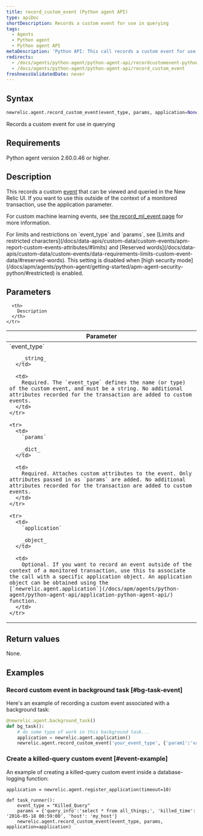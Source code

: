 ```yaml
---
title: record_custom_event (Python agent API)
type: apiDoc
shortDescription: Records a custom event for use in querying
tags:
  - Agents
  - Python agent
  - Python agent API
metaDescription: 'Python API: This call records a custom event for use in querying.'
redirects:
  - /docs/agents/python-agent/python-agent-api/recordcustomevent-python-agent-api
  - /docs/agents/python-agent/python-agent-api/record_custom_event
freshnessValidatedDate: never
---
```


## Syntax

```py
newrelic.agent.record_custom_event(event_type, params, application=None)
```

Records a custom event for use in querying

## Requirements

Python agent version 2.60.0.46 or higher.

## Description

This records a custom [event](/docs/data-apis/understand-data/new-relic-data-types/#event-data) that can be viewed and queried in the New Relic UI. If you want to use this outside of the context of a monitored transaction, use the application parameter.

For custom machine learning events, see [the record_ml_event page](/docs/apm/agents/python-agent/python-agent-api/recordmlevent-python-agent-api) for more information.

<Callout variant="important">
  For limits and restrictions on `event_type` and `params`, see [Limits and restricted characters](/docs/data-apis/custom-data/custom-events/apm-report-custom-events-attributes/#limits) and [Reserved words](/docs/data-apis/custom-data/custom-events/data-requirements-limits-custom-event-data/#reserved-words).
</Callout>

<Callout variant="important">
  This setting is disabled when [high security mode](/docs/apm/agents/python-agent/getting-started/apm-agent-security-python/#restricted) is enabled.
</Callout>

## Parameters

<table>
  <thead>
    <tr>
      <th width="25%">
        Parameter
      </th>

      <th>
        Description
      </th>
    </tr>
  </thead>

  <tbody>
    <tr>
      <td>
        `event_type`

        _string_
      </td>

      <td>
        Required. The `event_type` defines the name (or type) of the custom event, and must be a string. No additional attributes recorded for the transaction are added to custom events.
      </td>
    </tr>

    <tr>
      <td>
        `params`

        _dict_
      </td>

      <td>
        Required. Attaches custom attributes to the event. Only attributes passed in as `params` are added. No additional attributes recorded for the transaction are added to custom events.
      </td>
    </tr>

    <tr>
      <td>
        `application`

        _object_
      </td>

      <td>
        Optional. If you want to record an event outside of the context of a monitored transaction, use this to associate the call with a specific application object. An application object can be obtained using the [`newrelic.agent.application`](/docs/apm/agents/python-agent/python-agent-api/application-python-agent-api/) function.
      </td>
    </tr>
  </tbody>
</table>

## Return values

None.

## Examples

### Record custom event in background task [#bg-task-event]

Here's an example of recording a custom event associated with a background task:

```py
@newrelic.agent.background_task() 
def bg_task(): 
    # do some type of work in this background task...
    application = newrelic.agent.application()
    newrelic.agent.record_custom_event('your_event_type', {'param1':'value1'}, application)
```

### Create a killed-query custom event [#event-example]

An example of creating a killed-query custom event inside a database-logging function:

```PY
application = newrelic.agent.register_application(timeout=10)

def task_runner(): 
    event_type = "Killed_Query" 
    params = {'query_info':'select * from all_things;', 'killed_time': '2016-05-18 00:59:00', 'host': 'my_host'} 
    newrelic.agent.record_custom_event(event_type, params, application=application)
```
